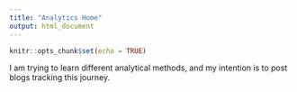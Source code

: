 ```yaml
---
title: "Analytics Home"
output: html_document
---
```


```r
knitr::opts_chunk$set(echo = TRUE)
```

I am trying to learn different analytical methods, and my intention is to post blogs tracking this journey.